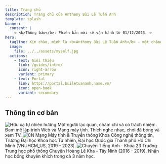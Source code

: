 ```yaml
---
title: Trang chủ
description: Trang chủ của Anthony Bùi Lê Tuấn Anh
template: splash
banner:
  content: |
    ⭐ <b>Thông báo</b>: Phiên bản mới sẽ vận hành từ 01/12/2023. ⭐		
hero:
  tagline: Xin chào, mình là <b>Anthony Bùi Lê Tuấn Anh</b> - một chàng trai thích "lướt trên mây"... 🌤
  image:
    file: ../../assets/myself.jpg
  actions:
    - text: Giới thiệu
      link: /guides/intro/
      icon: right-arrow
      variant: primary
    - text: Portal
      link: https://portal.builetuananh.name.vn/
      icon: open-book
      variant: secondary
---
```



## Thông tin cơ bản

<CardGrid stagger>
	<Card title="Hữu xạ tự nhiên hương">
    <img src="/undraw_docusaurus_tree.svg" class="featureSvg" alt="Hữu xạ tự nhiên hương" />
		Một người lạc quan, chăm chỉ và có trách nhiệm. Đam mê lập trình Web và Mạng máy tính. Thích nghe nhạc, chơi đá bóng và xem TV.
	</Card>
	<Card title="CN Mạng Máy tính & Truyền thông">
    <img src="/logo_khtn_remake_1.svg" class="featureSvg" alt="CN Mạng Máy tính & Truyền thông" />
    Khoa Công nghệ thông tin, Trường Đại học Khoa học Tự nhiên, Đại học Quốc gia Thành phố Hồ Chí Minh (VNUHCM_US, 2019 - 2023).
	</Card>
	<Card title="Chuyên Tiếng Anh - Khóa 23">
    <img src="/logo_HLK.svg" class="featureSvg" alt="Chuyên Tiếng Anh - Khóa 23" />
		Trường Trung học phổ thông Chuyên Hoàng Lê Kha - Tây Ninh (2016 - 2019). Nhận học bổng khuyến khích trong cả 3 năm học.
	</Card>
</CardGrid>
